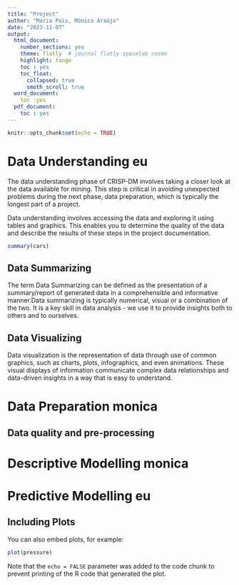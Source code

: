 ---
title: "Project"
author: "Maria Pais, Mónica Araújo"
date: "2023-11-07"
output:
  html_document:
    number_sections: yes
    theme: flatly  # journal flatly spacelab cosmo
    highlight: tango
    toc : yes
    toc_float:
      collapsed: true
      smoth_scroll: true
  word_document: 
    toc :yes
  pdf_document:
    toc : yes
---

```{r setup, include=FALSE}
knitr::opts_chunk$set(echo = TRUE)
```

# Data Understanding eu

The data understanding phase of CRISP-DM involves taking a closer look at the data available for mining. This step is critical in avoiding unexpected problems during the next phase, data preparation, which is typically the longest part of a project.

Data understanding involves accessing the data and exploring it using tables and graphics. This enables you to determine the quality of the data and describe the results of these steps in the project documentation.

```{r cars}
summary(cars)
```

## Data Summarizing

The term Data Summarizing can be defined as the presentation of a summary/report of generated data in a comprehensible and informative manner.Data summarizing is typically numerical, visual or a combination of the two. It is a key skill in data analysis - we use it to provide insights both to others and to ourselves. 

## Data Visualizing

Data visualization is the representation of data through use of common graphics, such as charts, plots, infographics, and even animations. These visual displays of information communicate complex data relationships and data-driven insights in a way that is easy to understand.

# Data Preparation monica

## Data quality and pre-processing

# Descriptive Modelling monica

# Predictive Modelling eu

## Including Plots

You can also embed plots, for example:

```{r pressure, echo=FALSE}
plot(pressure)
```

Note that the `echo = FALSE` parameter was added to the code chunk to prevent printing of the R code that generated the plot.
